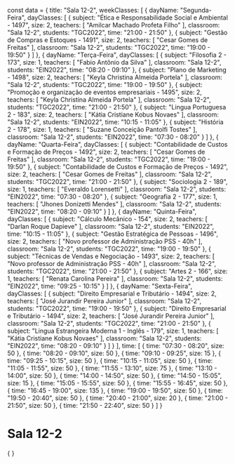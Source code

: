 const data = {
  title: "Sala 12-2",
  weekClasses: [
    {
      dayName: "Segunda-Feira",
      dayClasses: [
        {
          subject: "Ética e Responsabilidade Social e Ambiental - 1497",
          size: 2,
          teachers: [
            "Amilcar Machado Profeta Filho"
          ],
          classroom: "Sala 12-2",
          students: "TGC2022",
          time: "21:00 - 21:50"
        },
        {
          subject: "Gestão de Compras e Estoques - 1491",
          size: 2,
          teachers: [
            "Cesar Gomes de Freitas"
          ],
          classroom: "Sala 12-2",
          students: "TGC2022",
          time: "19:00 - 19:50"
        }
      ]
    },
    {
      dayName: "Terça-Feira",
      dayClasses: [
        {
          subject: "Filosofia 2 - 173",
          size: 1,
          teachers: [
            "Fabio Antônio da Silva"
          ],
          classroom: "Sala 12-2",
          students: "EIN2022",
          time: "08:20 - 09:10"
        },
        {
          subject: "Plano de Marketing - 1498",
          size: 2,
          teachers: [
            "Keyla Christina Almeida Portela"
          ],
          classroom: "Sala 12-2",
          students: "TGC2022",
          time: "19:00 - 19:50"
        },
        {
          subject: "Promoção e organização de eventos empresariais - 1495",
          size: 2,
          teachers: [
            "Keyla Christina Almeida Portela"
          ],
          classroom: "Sala 12-2",
          students: "TGC2022",
          time: "21:00 - 21:50"
        },
        {
          subject: "Lingua Portuguesa 2 - 183",
          size: 2,
          teachers: [
            "Kátia Cristiane Kobus Novaes"
          ],
          classroom: "Sala 12-2",
          students: "EIN2022",
          time: "10:15 - 11:05"
        },
        {
          subject: "História 2 - 178",
          size: 1,
          teachers: [
            "Suzane Conceição Pantolfi Tostes"
          ],
          classroom: "Sala 12-2",
          students: "EIN2022",
          time: "07:30 - 08:20"
        }
      ]
    },
    {
      dayName: "Quarta-Feira",
      dayClasses: [
        {
          subject: "Contabilidade de Custos e Formação de Preços - 1492",
          size: 2,
          teachers: [
            "Cesar Gomes de Freitas"
          ],
          classroom: "Sala 12-2",
          students: "TGC2022",
          time: "19:00 - 19:50"
        },
        {
          subject: "Contabilidade de Custos e Formação de Preços - 1492",
          size: 2,
          teachers: [
            "Cesar Gomes de Freitas"
          ],
          classroom: "Sala 12-2",
          students: "TGC2022",
          time: "21:00 - 21:50"
        },
        {
          subject: "Sociologia 2 - 189",
          size: 1,
          teachers: [
            "Everaldo Lorensetti"
          ],
          classroom: "Sala 12-2",
          students: "EIN2022",
          time: "07:30 - 08:20"
        },
        {
          subject: "Geografia 2 - 177",
          size: 1,
          teachers: [
            "Jhones Donizetti Mendes"
          ],
          classroom: "Sala 12-2",
          students: "EIN2022",
          time: "08:20 - 09:10"
        }
      ]
    },
    {
      dayName: "Quinta-Feira",
      dayClasses: [
        {
          subject: "Cálculo Mecânico - 154",
          size: 2,
          teachers: [
            "Darlan Roque Dapieve"
          ],
          classroom: "Sala 12-2",
          students: "EIN2022",
          time: "10:15 - 11:05"
        },
        {
          subject: "Gestão Estratégica de Pessoas - 1496",
          size: 2,
          teachers: [
            "Novo professor de Administração PSS - 40h"
          ],
          classroom: "Sala 12-2",
          students: "TGC2022",
          time: "19:00 - 19:50"
        },
        {
          subject: "Técnicas de Vendas e Negociação - 1493",
          size: 2,
          teachers: [
            "Novo professor de Administração PSS - 40h"
          ],
          classroom: "Sala 12-2",
          students: "TGC2022",
          time: "21:00 - 21:50"
        },
        {
          subject: "Artes 2 - 166",
          size: 1,
          teachers: [
            "Renata Carolina Pereira"
          ],
          classroom: "Sala 12-2",
          students: "EIN2022",
          time: "09:25 - 10:15"
        }
      ]
    },
    {
      dayName: "Sexta-Feira",
      dayClasses: [
        {
          subject: "Direito Empresarial e Tributário - 1494",
          size: 2,
          teachers: [
            "José Jurandir Pereira Junior"
          ],
          classroom: "Sala 12-2",
          students: "TGC2022",
          time: "19:00 - 19:50"
        },
        {
          subject: "Direito Empresarial e Tributário - 1494",
          size: 2,
          teachers: [
            "José Jurandir Pereira Junior"
          ],
          classroom: "Sala 12-2",
          students: "TGC2022",
          time: "21:00 - 21:50"
        },
        {
          subject: "Lingua Estrangeira Moderna 1 - Inglês - 179",
          size: 1,
          teachers: [
            "Kátia Cristiane Kobus Novaes"
          ],
          classroom: "Sala 12-2",
          students: "EIN2022",
          time: "08:20 - 09:10"
        }
      ]
    }
  ],
  time: [
    {
      time: "07:30 - 08:20",
      size: 50
    },
    {
      time: "08:20 - 09:10",
      size: 50
    },
    {
      time: "09:10 - 09:25",
      size: 15
    },
    {
      time: "09:25 - 10:15",
      size: 50
    },
    {
      time: "10:15 - 11:05",
      size: 50
    },
    {
      time: "11:05 - 11:55",
      size: 50
    },
    {
      time: "11:55 - 13:10",
      size: 75
    },
    {
      time: "13:10 - 14:00",
      size: 50
    },
    {
      time: "14:00 - 14:50",
      size: 50
    },
    {
      time: "14:50 - 15:05",
      size: 15
    },
    {
      time: "15:05 - 15:55",
      size: 50
    },
    {
      time: "15:55 - 16:45",
      size: 50
    },
    {
      time: "16:45 - 19:00",
      size: 135
    },
    {
      time: "19:00 - 19:50",
      size: 50
    },
    {
      time: "19:50 - 20:40",
      size: 50
    },
    {
      time: "20:40 - 21:00",
      size: 20
    },
    {
      time: "21:00 - 21:50",
      size: 50
    },
    {
      time: "21:50 - 22:40",
      size: 50
    }
  ]
}

# Sala 12-2

<div>
    {
        <Grid
            title={data.title} 
            weekClasses={data.weekClasses} 
            time={data.time}
        />
    }
</div>